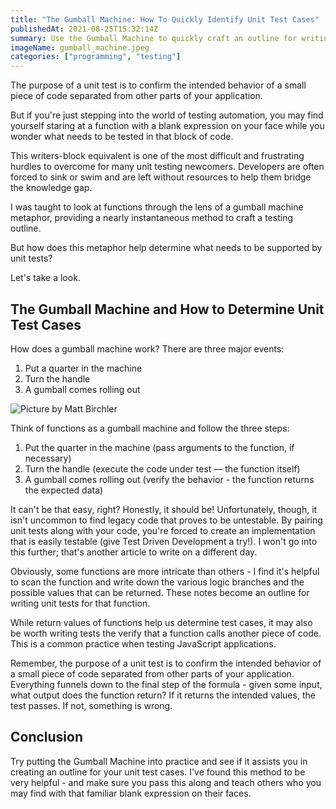 ```yaml
---
title: "The Gumball Machine: How To Quickly Identify Unit Test Cases"
publishedAt: 2021-08-25T15:32:14Z
summary: Use the Gumball Machine to quickly craft an outline for writing your unit tests!
imageName: gumball_machine.jpeg
categories: ["programming", "testing"]
---
```


The purpose of a unit test is to confirm the intended behavior of a small piece of code separated from other parts of your application.

But if you're just stepping into the world of testing automation, you may find yourself staring at a function with a blank expression on your face while you wonder what needs to be tested in that block of code.

This writers-block equivalent is one of the most difficult and frustrating hurdles to overcome for many unit testing newcomers. Developers are often forced to sink or swim and are left without resources to help them bridge the knowledge gap.

I was taught to look at functions through the lens of a gumball machine metaphor, providing a nearly instantaneous method to craft a testing outline.

But how does this metaphor help determine what needs to be supported by unit tests?

Let's take a look.

## The Gumball Machine and How to Determine Unit Test Cases

How does a gumball machine work? There are three major events:

1. Put a quarter in the machine
2. Turn the handle
3. A gumball comes rolling out

![Picture by Matt Birchler](https://images.unsplash.com/photo-1627173346975-58de4e5ec98d?ixid=MnwxMjA3fDB8MHxwaG90by1wYWdlfHx8fGVufDB8fHx8&ixlib=rb-1.2.1&auto=format&fit=crop&w=1950&q=80)

Think of functions as a gumball machine and follow the three steps:

1. Put the quarter in the machine (pass arguments to the function, if necessary)
2. Turn the handle (execute the code under test — the function itself)
3. A gumball comes rolling out (verify the behavior - the function returns the expected data)

It can't be that easy, right? Honestly, it should be! Unfortunately, though, it isn't uncommon to find legacy code that proves to be untestable. By pairing unit tests along with your code, you're forced to create an implementation that is easily testable (give Test Driven Development a try!). I won't go into this further; that's another article to write on a different day.

Obviously, some functions are more intricate than others - I find it's helpful to scan the function and write down the various logic branches and the possible values that can be returned. These notes become an outline for writing unit tests for that function.

<Infoquote>
  While return values of functions help us determine test cases, it may also be
  worth writing tests the verify that a function calls another piece of code.
  This is a common practice when testing JavaScript applications.
</Infoquote>

Remember, the purpose of a unit test is to confirm the intended behavior of a small piece of code separated from other parts of your application. Everything funnels down to the final step of the formula - given some input, what output does the function return? If it returns the intended values, the test passes. If not, something is wrong.

## Conclusion

Try putting the Gumball Machine into practice and see if it assists you in creating an outline for your unit test cases. I've found this method to be very helpful - and make sure you pass this along and teach others who you may find with that familiar blank expression on their faces.
